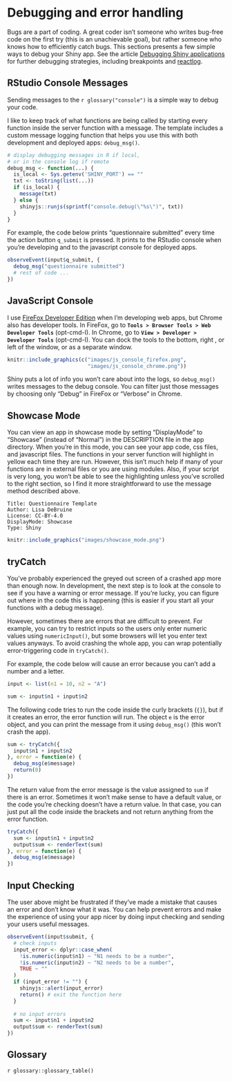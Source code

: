 # Debugging and error handling {#debugging}

Bugs are a part of coding. A great coder isn't someone who writes bug-free code on the first try (this is an unachievable goal), but rather someone who knows how to efficiently catch bugs. This sections presents a few simple ways to debug your Shiny app. See the article [Debugging Shiny applications](https://shiny.rstudio.com/articles/debugging.html){target="_blank"} for further debugging strategies, including breakpoints and [reactlog](https://rstudio.github.io/reactlog/){target="_blank"}.

## RStudio Console Messages

Sending messages to the `r glossary("console")` is a simple way to debug your code.

I like to keep track of what functions are being called by starting every function inside the server function with a message. The template includes a custom message logging function that helps you use this with both development and deployed apps: `debug_msg()`. 

```r
# display debugging messages in R if local, 
# or in the console log if remote
debug_msg <- function(...) {
  is_local <- Sys.getenv('SHINY_PORT') == ""
  txt <- toString(list(...))
  if (is_local) {
    message(txt)
  } else {
    shinyjs::runjs(sprintf("console.debug(\"%s\")", txt))
  }
}
```



For example, the code below prints "questionnaire submitted" every time the action button `q_submit` is pressed. It prints to the RStudio console when you're developing and to the javascript console for deployed apps.

```r
observeEvent(input$q_submit, {
  debug_msg("questionnaire submitted")
  # rest of code ...
})
```

## JavaScript Console

I use [FireFox Developer Edition](https://www.mozilla.org/en-US/firefox/developer/){target="_blank"} when I'm developing web apps, but Chrome also has developer tools. In FireFox, go to **`Tools > Browser Tools > Web Developer Tools`** (opt-cmd-I). In Chrome, go to **`View > Developer > Developer Tools`** (opt-cmd-I). You can dock the tools to the bottom, right , or left of the window, or as a separate window. 

```r
knitr::include_graphics(c("images/js_console_firefox.png",
                          "images/js_console_chrome.png"))
```

Shiny puts a lot of info you won't care about into the logs, so `debug_msg()` writes messages to the debug console. You can filter just those messages by choosing only "Debug" in FireFox or "Verbose" in Chrome.

## Showcase Mode

You can view an app in showcase mode by setting "DisplayMode" to "Showcase" (instead of "Normal") in the DESCRIPTION file in the app directory. When you're in this mode, you can see your app code, css files, and javascript files. The functions in your server function will highlight in yellow each time they are run. However, this isn't much help if many of your functions are in external files or you are using modules. Also, if your script is very long, you won't be able to see the highlighting unless you've scrolled to the right section, so I find it more straightforward to use the message method described above.

```
Title: Questionnaire Template
Author: Lisa DeBruine
License: CC-BY-4.0
DisplayMode: Showcase
Type: Shiny
```

```r
knitr::include_graphics("images/showcase_mode.png")
```

## tryCatch

You've probably experienced the greyed out screen of a crashed app more than enough now. In development, the next step is to look at the console to see if you have a warning or error message. If you're lucky, you can figure out where in the code this is happening (this is easier if you start all your functions with a debug message). 

However, sometimes there are errors that are difficult to prevent. For example, you can try to restrict inputs so the users only enter numeric values using `numericInput()`, but some browsers will let you enter text values anyways. To avoid crashing the whole app, you can wrap potentially error-triggering code in `tryCatch()`. 

For example, the code below will cause an error because you can't add a number and a letter.

```r
input <- list(n1 = 10, n2 = "A")

sum <- input$n1 + input$n2
```

The following code tries to run the code inside the curly brackets (`{}`), but if it creates an error, the error function will run. The object `e` is the error object, and you can print the message from it using `debug_msg()` (this won't crash the app). 

```r
sum <- tryCatch({
  input$n1 + input$n2
}, error = function(e) {
  debug_msg(e$message)
  return(0)
})
```

The return value from the error message is the value assigned to `sum` if there is an error. Sometimes it won't make sense to have a default value, or the code you're checking doesn't have a return value. In that case, you can just put all the code inside the brackets and not return anything from the error function.

```r
tryCatch({
  sum <- input$n1 + input$n2
  output$sum <- renderText(sum)
}, error = function(e) {
  debug_msg(e$message)
})
```

## Input Checking

The user above might be frustrated if they've made a mistake that causes an error and don't know what it was. You can help prevent errors and make the experience of using your app nicer by doing input checking and sending your users useful messages.

```r
observeEvent(input$submit, {
  # check inputs
  input_error <- dplyr::case_when(
    !is.numeric(input$n1) ~ "N1 needs to be a number",
    !is.numeric(input$n2) ~ "N2 needs to be a number",
    TRUE ~ ""
  )
  if (input_error != "") {
    shinyjs::alert(input_error)
    return() # exit the function here
  }
  
  # no input errors
  sum <- input$n1 + input$n2
  output$sum <- renderText(sum)
})
```



## Glossary {#glossary-debugging}

`r glossary::glossary_table()`
